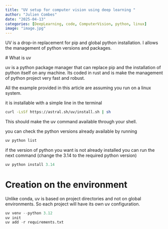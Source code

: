 ```yaml
---
title: "UV setup for computer vision using deep learning "
author: "Julien Combes"
date: "2025-04-13"
categories: [DeepLearning, code, ComputerVision, python, linux]
image: "image.jpg"
---
```


UV is a drop-in replacement for pip and global python installation.
I allows the management of python versions and packages.


# What is uv

uv is a python package manager that can replace pip and the installation of python itself on any machine.
Its coded in rust and is make the management of python project very fast and robust.

All the example provided in this article are assuming you run on a linux system.

it is installable with a simple line in the terminal 

```bash
curl -LsSf https://astral.sh/uv/install.sh | sh
```

This should make the uv command available through your shell.

you can check the python versions already available by running 

```bash
uv python list
``` 
if the version of python you want is not already installed you can run the next command (change the 3.14 to the required python version)

```python
uv python install 3.14
```

# Creation on the environment

Unlike conda, uv is based on project directories and not on global environments. So each project will have its own uv configuration.

```python
uv venv --python 3.12
uv init
uv add -r requirements.txt

```

